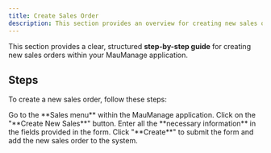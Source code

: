 ```yaml
---
title: Create Sales Order
description: This section provides an overview for creating new sales orders.
---
```


This section provides a clear, structured **step-by-step guide** for creating new sales orders within your MauManage application.

## Steps

To create a new sales order, follow these steps:

<Step>
  <StepItem title="Navigate to Sales Menu">
    Go to the **Sales menu** within the MauManage application.
  </StepItem>

  <StepItem title="Initiate New Sales Order">
    Click on the "**Create New Sales**" button.
  </StepItem>

  <StepItem title="Input Required Fields">
    Enter all the **necessary information** in the fields provided in the form.
  </StepItem>

  <StepItem title="Submit Sales Order">
    Click "**Create**" to submit the form and add the new sales order to the system.
  </StepItem>
</Step>